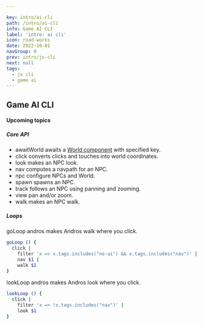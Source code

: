 ```yaml
---

key: intro/ai-cli
path: /intro/ai-cli
info: Game AI CLI
label: 'intro: ai cli'
icon: road-works
date: 2022-10-01
navGroup: 0
prev: intro/js-cli
next: null
tags:
  - js cli
  - game ai
---
```



## Game AI CLI <RoadWorksIcon/>

<aside title="upcoming-article">

#### Upcoming topics

##### Core API

- <InlineCode>awaitWorld</InlineCode> awaits a [World component](https://github.com/rob-myers/the-last-redoubt/blob/master/src/projects/world/World.jsx#:~:text=export%20default-,function%20World,-(props) "@new-tab") with specified key.
- <InlineCode>click</InlineCode> converts clicks and touches into world coordinates.
- <InlineCode>look</InlineCode> makes an NPC look.
- <InlineCode>nav</InlineCode> computes a navpath for an NPC.
- <InlineCode>npc</InlineCode> configure NPCs and World.
- <InlineCode>spawn</InlineCode> spawns an NPC.
- <InlineCode>track</InlineCode> follows an NPC using panning and zooming.
- <InlineCode>view</InlineCode> pan and/or zoom.
- <InlineCode>walk</InlineCode> makes an NPC walk.

##### Loops

<InlineCode>goLoop andros</InlineCode> makes Andros walk where you click.

```bash
goLoop () {
  click |
    filter 'x => x.tags.includes("no-ui") && x.tags.includes("nav")' |
    nav $1 |
    walk $1
}
```

<InlineCode>lookLoop andros</InlineCode> makes Andros look where you click.

```bash
lookLoop () {
  click |
    filter 'x => !x.tags.includes("nav")' |
    look $1
}
```


</aside>